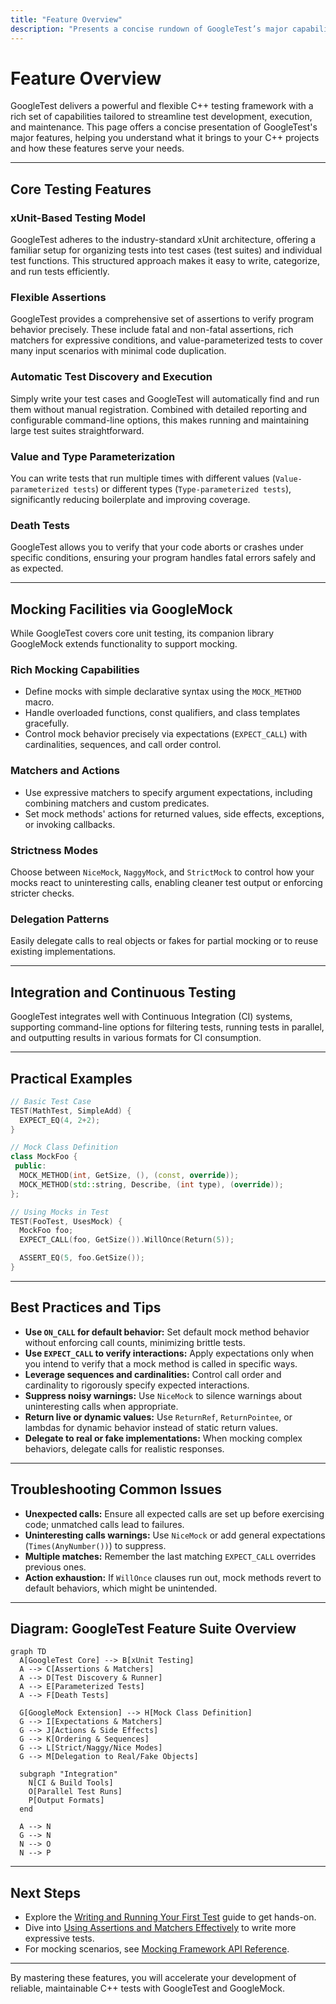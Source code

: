 ```yaml
---
title: "Feature Overview"
description: "Presents a concise rundown of GoogleTest’s major capabilities, including xUnit-based testing, flexible assertions, automatic test discovery, value/type parameterization, death testing, rich mocking facilities, and integration with CI tools. Highlights which features are core and which are provided via GoogleMock."
---
```


# Feature Overview

GoogleTest delivers a powerful and flexible C++ testing framework with a rich set of capabilities tailored to streamline test development, execution, and maintenance. This page offers a concise presentation of GoogleTest's major features, helping you understand what it brings to your C++ projects and how these features serve your needs.

---

## Core Testing Features

### xUnit-Based Testing Model
GoogleTest adheres to the industry-standard xUnit architecture, offering a familiar setup for organizing tests into test cases (test suites) and individual test functions. This structured approach makes it easy to write, categorize, and run tests efficiently.

### Flexible Assertions
GoogleTest provides a comprehensive set of assertions to verify program behavior precisely. These include fatal and non-fatal assertions, rich matchers for expressive conditions, and value-parameterized tests to cover many input scenarios with minimal code duplication.

### Automatic Test Discovery and Execution
Simply write your test cases and GoogleTest will automatically find and run them without manual registration. Combined with detailed reporting and configurable command-line options, this makes running and maintaining large test suites straightforward.

### Value and Type Parameterization
You can write tests that run multiple times with different values (`Value-parameterized tests`) or different types (`Type-parameterized tests`), significantly reducing boilerplate and improving coverage.

### Death Tests
GoogleTest allows you to verify that your code aborts or crashes under specific conditions, ensuring your program handles fatal errors safely and as expected.

---

## Mocking Facilities via GoogleMock

While GoogleTest covers core unit testing, its companion library GoogleMock extends functionality to support mocking.

### Rich Mocking Capabilities
- Define mocks with simple declarative syntax using the `MOCK_METHOD` macro.
- Handle overloaded functions, const qualifiers, and class templates gracefully.
- Control mock behavior precisely via expectations (`EXPECT_CALL`) with cardinalities, sequences, and call order control.

### Matchers and Actions
- Use expressive matchers to specify argument expectations, including combining matchers and custom predicates.
- Set mock methods' actions for returned values, side effects, exceptions, or invoking callbacks.

### Strictness Modes
Choose between `NiceMock`, `NaggyMock`, and `StrictMock` to control how your mocks react to uninteresting calls, enabling cleaner test output or enforcing stricter checks.

### Delegation Patterns
Easily delegate calls to real objects or fakes for partial mocking or to reuse existing implementations.

---

## Integration and Continuous Testing

GoogleTest integrates well with Continuous Integration (CI) systems, supporting command-line options for filtering tests, running tests in parallel, and outputting results in various formats for CI consumption.

---

## Practical Examples

```cpp
// Basic Test Case
TEST(MathTest, SimpleAdd) {
  EXPECT_EQ(4, 2+2);
}

// Mock Class Definition
class MockFoo {
 public:
  MOCK_METHOD(int, GetSize, (), (const, override));
  MOCK_METHOD(std::string, Describe, (int type), (override));
};

// Using Mocks in Test
TEST(FooTest, UsesMock) {
  MockFoo foo;
  EXPECT_CALL(foo, GetSize()).WillOnce(Return(5));

  ASSERT_EQ(5, foo.GetSize());
}
```

---

## Best Practices and Tips

- **Use `ON_CALL` for default behavior:** Set default mock method behavior without enforcing call counts, minimizing brittle tests.
- **Use `EXPECT_CALL` to verify interactions:** Apply expectations only when you intend to verify that a mock method is called in specific ways.
- **Leverage sequences and cardinalities:** Control call order and cardinality to rigorously specify expected interactions.
- **Suppress noisy warnings:** Use `NiceMock` to silence warnings about uninteresting calls when appropriate.
- **Return live or dynamic values:** Use `ReturnRef`, `ReturnPointee`, or lambdas for dynamic behavior instead of static return values.
- **Delegate to real or fake implementations:** When mocking complex behaviors, delegate calls for realistic responses.

---

## Troubleshooting Common Issues

- **Unexpected calls:** Ensure all expected calls are set up before exercising code; unmatched calls lead to failures.
- **Uninteresting calls warnings:** Use `NiceMock` or add general expectations (`Times(AnyNumber())`) to suppress.
- **Multiple matches:** Remember the last matching `EXPECT_CALL` overrides previous ones.
- **Action exhaustion:** If `WillOnce` clauses run out, mock methods revert to default behaviors, which might be unintended.

---

## Diagram: GoogleTest Feature Suite Overview

```mermaid
graph TD
  A[GoogleTest Core] --> B[xUnit Testing]
  A --> C[Assertions & Matchers]
  A --> D[Test Discovery & Runner]
  A --> E[Parameterized Tests]
  A --> F[Death Tests]

  G[GoogleMock Extension] --> H[Mock Class Definition]
  G --> I[Expectations & Matchers]
  G --> J[Actions & Side Effects]
  G --> K[Ordering & Sequences]
  G --> L[Strict/Naggy/Nice Modes]
  G --> M[Delegation to Real/Fake Objects]

  subgraph "Integration"
    N[CI & Build Tools]
    O[Parallel Test Runs]
    P[Output Formats]
  end

  A --> N
  G --> N
  N --> O
  N --> P
```

---

## Next Steps

- Explore the [Writing and Running Your First Test](../guides/getting-started/first-test) guide to get hands-on.
- Dive into [Using Assertions and Matchers Effectively](../guides/core-testing-patterns/using-assertions-and-matchers) to write more expressive tests.
- For mocking scenarios, see [Mocking Framework API Reference](../api-reference/mocking-framework-api/defining-mocks).

---

By mastering these features, you will accelerate your development of reliable, maintainable C++ tests with GoogleTest and GoogleMock.